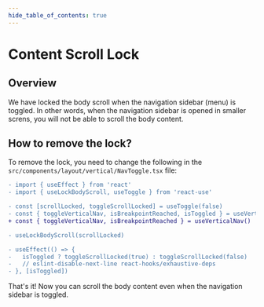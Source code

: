 ```yaml
---
hide_table_of_contents: true
---
```


# Content Scroll Lock

## Overview

We have locked the body scroll when the navigation sidebar (menu) is toggled. In other words, when the navigation sidebar is opened in smaller screns, you will not be able to scroll the body content.

## How to remove the lock?

To remove the lock, you need to change the following in the `src/components/layout/vertical/NavToggle.tsx` file:

```diff
- import { useEffect } from 'react'
- import { useLockBodyScroll, useToggle } from 'react-use'

- const [scrollLocked, toggleScrollLocked] = useToggle(false)
- const { toggleVerticalNav, isBreakpointReached, isToggled } = useVerticalNav()
+ const { toggleVerticalNav, isBreakpointReached } = useVerticalNav()

- useLockBodyScroll(scrollLocked)

- useEffect(() => {
-   isToggled ? toggleScrollLocked(true) : toggleScrollLocked(false)
-   // eslint-disable-next-line react-hooks/exhaustive-deps
- }, [isToggled])
```

That's it! Now you can scroll the body content even when the navigation sidebar is toggled.
